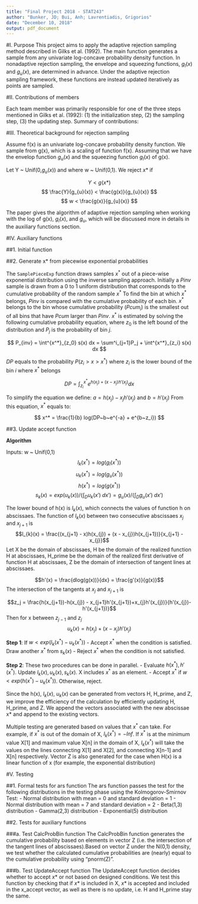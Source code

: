 ```yaml
---
title: "Final Project 2018 - STAT243"
author: "Bunker, JD; Bui, Anh; Lavrentiadis, Grigorios"
date: "December 10, 2018"
output: pdf_document
---
```


#I. Purpose 
This project aims to apply the adaptive rejection sampling method described in Gilks et al. (1992). The main function \textit{ars()} generates a sample from any univariate log-concave probability density function. In nonadaptive rejection sampling, the envelope and squeezing functions, $g_l(x)$ and $g_u(x)$, are determined in advance. Under the adaptive rejection sampling framework, these functions are instead updated iteratively as points are sampled.

#II. Contributions of members

Each team member was primarily responsible for one of the three steps mentioned in Gilks et al. (1992): (1) the initialization step, (2) the sampling step, (3) the updating step. Summary of contributions:
\begin{itemize}

\item Bunker, JD: Primarily responsible for the initialization step where the . If the user does not provide pointswhich samples the starting points. The \textit{initial()} function . Other contributions include improving the computational efficiency of the \textit{Update_accept()} function, and testing the log-concavity of the given function.

\item Lavrentiadis, Grigorios: Primarily responsible for the sampling step, which generates the value $x^*$ from a piecewise exponential distribution, $s_k(x)$. Assemble the auxiliary functions into the comprehensive \textit{ars()} function.

\item Bui, Anh: Update_accept function to decide whether $x^*$ is accepted or rejected in the final sample.  Update the envelop and squeezing functions accordingly.  Write the report and the formal testing.

\end{itemize}

#III.  Theoretical background for rejection sampling

Assume f(x) is an univariate log-concave probability density function.  We sample from g(x), which is a scaling of function f(x).  Assuming that we have the envelop function $g_{u}(x)$ and the squeezing function $g_{l}(x)$ of g(x).

Let Y ~ Unif(0,$g_{u}(x)$) and where w ~ Unif(0,1).  We reject $x*$ if 

$$
Y < g(x*) 
$$
$$
\frac{Y}{g_{u}(x)} < \frac{g(x)}{g_{u}(x)}
$$
$$
w < \frac{g(x)}{g_{u}(x)} 
$$

The paper gives the algorithm of adaptive rejection sampling when working with the log of g(x), $g_{l}(x)$, and $g_{u}$, which will be discussed more in details in the auxiliary functions section.

#IV. Auxiliary functions

##1. Initial function

##2. Generate x* from piecewise exponential probabilities

The `SamplePieceExp` function draws samples $x^*$ out of a piece-wise exponential distribution using the inverse sampling approach. 
Initially a $Pinv$ sample is drawn from a $0$ to $1$ uniform distribution that corresponds to the cumulative probability of the random sample $x^*$
To find the bin at which $x^*$ belongs, $Pinv$ is compared with the cumulative probability of each bin. 
$x^*$ belongs to the bin whose cumulative probability ($Pcum_i$) is the smallest out of all bins that have $Pcum$ larger than $Pinv$.
$x^*$ is estimated by solving the following cumulative probability equation, where $z_0$ is the left bound of the distribution and $P_j$ is the probability of bin $j$.


$$
P_{inv} = \int^{x^*}_{z_0} s(x) dx = \sum^i_{j=1}P_j + \int^{x^*}_{z_i} s(x) dx
$$

$DP$ equals to the probability $P(z_i > x > x^*)$ where $z_i$ is the lower bound of the bin $i$ where $x^*$ belongs

$$
DP = \int^{x^*}_{z_i} e^{h(x_j) + (x-x_j) h'(x_j)} dx 
$$

To simplify the equation we define: $a = h(x_j)-x_j h'(x_j)$ and $b = h'(x_j)$
From this equation, $x^*$ equals to:

$$
x^* = \frac{1}{b} log(DP~b~e^{-a} +  e^{b~z_i})
$$

##3. Update accept function

**Algorithm**

Inputs: w ~ Unif(0,1) \newline
$$l_{k}(x^{*}) = log(g_{l}(x^{*}))$$ 
$$u_{k}(x^{*}) = log(g_{u}(x^{*}))$$ 
$$h(x^{*}) = log(g(x^{*}))$$
$$s_{k}(x) = exp(u_{k}(x))/\left(\int_{D} u_{k}(x') \; dx'\right) = g_{u}(x)/\left(\int_{D} g_{u}(x') \; dx'\right)$$ 

The lower bound of h(x) is $l_{k}(x)$, which connects the values of function h on abscissaes.
The function of $l_{k}(x)$ between two consecutive abscissaes $x_{j}$ and $x_{j+1}$ is
  $$l_{k}(x) = \frac{(x_{j+1} - x)h(x_{j}) + (x - x_{j})h(x_{j+1})}{x_{j+1} - x_{j}}$$ 
Let X be the domain of abscissaes, H be the domain of the realized function H at abscissaes, H_prime be the domain of the realized first derivative of function H at abscissaes, Z be the domain of intersection of tangent lines at abscissaes.

$$h'(x) = \frac{dlog(g(x))}{dx} = \frac{g'(x)}{g(x)}$$
The intersection of the tangents at $x_{j}$ and $x_{j+1}$ is

$$z_j = \frac{h(x_{j+1})-h(x_{j}) - x_{j+1}h'(x_{j+1})+x_{j}h'(x_{j})}{h'(x_{j})-h'(x_{j+1})}$$
Then for x between $z_{j-1}$ and $z_{j}$
$$u_{k}(x) = h(x_{j}) + (x-x_{j})h'(x_{j})$$

**Step 1**:
If $w < exp(l_{k}(x^{*}) - u_{k}(x^{*}))$ \newline
- Accept $x^{*}$ when the condition is satisfied. Draw another $x^{*}$ from $s_{k}(x)$ \newline
- Reject $x^{*}$ when the condition is not satisfied.

**Step 2**: These two procedures can be done in parallel. \newline
- Evaluate $h(x^{*}), h'(x^{*})$. Update $l_{k}(x), u_{k}(x), s_{k}(x)$. X includes $x^{*}$ as an element. \newline
- Accept $x^{*}$ if $w < exp(h(x^{*}) - u_{k}(x^{*}))$. Otherwise, reject.

Since the h(x), $l_{k}(x)$, $u_{k}(x)$ can be generated from vectors H, H_prime, and Z, we improve the efficiency of the calculation by efficiently updating H, H_prime, and Z.  We append the vectors associated with the new abscissae x* and append to the existing vectors.

Multiple testing are generated based on values that $x^*$ can take.  For example, if $x^*$ is out of the domain of X, $l_{k}(x^{*})=-Inf$. If $x^*$ is at the minimum value X[1] and maximum value X[n] in the domain of X, $l_{k}(x^{*})$ will take the values on the lines connecting X[1] and X[2], and connecting X[n-1] and X[n] respectively.  Vector Z is also generated for the case when H(x) is a linear function of x (for example, the exponential distribution)

#V. Testing

##1. Formal tests for ars function
The ars function passes the test for the following distributions in the testing phase using the Kolmogorov-Smirnov Test: \newline
- Normal distribution with mean = 0  and standard deviation = 1 \newline
- Normal distribution with mean = 7  and standard deviation = 2 \newline
- Beta(1,3) distribution \newline
- Gamma(2,3) distribution \newline
- Exponential(5) distribution \newline

##2. Tests for auxiliary functions

###a. Test CalcProbBin function
The CalcProbBin function generates the cumulative probability based on elements in vector Z (i.e. the intersection of the tangent lines of abscissaes).Based on vector Z under the N(0,1) density, we test whether the calculated cumulative probabilities are (nearly) equal to the cumulative probability using "pnorm(Z)".

###b. Test UpdateAccept function
The UpdateAccept function decides whether to accept $x*$ or not based on designed conditions.  We test this function by checking that if $x*$ is included in X, $x*$ is accepted and included in the x_accept vector, as well as there is no update, i.e. H and H_prime stay the same.
